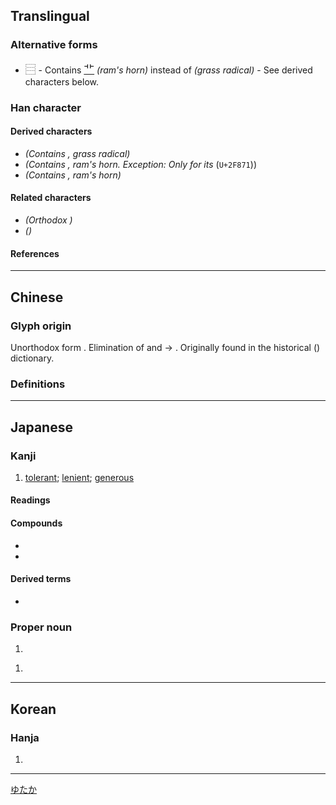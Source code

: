 {{also|寬|宽}}
{{character info/new}}
==Translingual==
{{Han simplified forms|寬|寛|宽}}

===Alternative forms===
* <big>⿳{{l|mul|[[宀]][[𦫳#Translingual|⻀]][[見]]}}</big> - Contains <big>[[𦫳#Translingual|⻀]]</big> ''(ram's horn)'' instead of {{l|mul|艹}} ''(grass radical)'' - See derived characters below.

===Han character===
{{Han char|rn=40|rad=宀|as=10|sn=13|four=30212|canj=JTBU|ids=⿳宀艹見}}

====Derived characters====
* <big>{{l|mul|[[𭳈]]}}</big>  ''(Contains {{l|mul|⿳[[宀]][[艹]][[見]]}}, grass radical)'' <!-- Note: 𫣷 contains 寬 (with dot) not 寛 -->
* <big>{{l|mul|[[𡬘]]}}</big> ''(Contains <big>{{l|mul|⿳[[宀]][[𦫳#Chinese|⻀]][[見]]}}</big>, ram's horn. Exception: Only for its {{w|CJK Compatibility Ideographs|compatibility form}}'' (<code>U+2F871</code>))
* <big>{{l|mul|[[𡣚]], [[𬞸]]}}</big> ''(Contains <big>{{l|mul|⿳[[宀]][[𦫳#Chinese|⻀]][[見]]}}</big>, ram's horn)''

====Related characters====
* <big>{{l|mul|[[寬]]}}</big> ''(Orthodox {{w|Traditional Chinese characters|traditional form}})''
* <big>{{l|mul|[[宽]]}}</big> ''({{w|Simplified Chinese}})''

====References====
{{Han ref|kx=0290.121|dkj=07276|hdz=20945.080|uh=5BDB}}

----

==Chinese==

===Glyph origin===
Unorthodox form {{Han simp|寬|f=萈|t=莧|nocap=y}}. Elimination of {{l|zh|丶}} and {{l|zh|𦫳|⻀}} → {{l|zh|艹}}. Originally found in the historical {{w|Longkan Shoujian}} ({{w2|zh|龍龕手鑑}}) dictionary.

===Definitions===
{{zh-see|寬|v}} <!-- Refer 《龍龕手鑑．宀部》 and http://dict.variants.moe.edu.tw/variants/rbt/word_attribute.rbt?quote_code=QTAxMDUyLTAwMQ#22 -->

----

==Japanese==
{{ja-kanji forms|寛|寬}}

===Kanji===
{{ja-kanji|grade=c|rs=宀10|kyu=寬}}

# [[tolerant]]; [[lenient]]; [[generous]]

====Readings====
{{ja-readings
|on=かん
|kun=ひろ-い, ゆる-やか, くつろ-ぐ
}}

====Compounds====
* {{ja-r|寛大|かんだい}}
* {{ja-r|寛容|かんよう}}

====Derived terms====
* {{ja-r|寛ぐ|くつろぐ}}

===Proper noun===
{{ja-pos|proper|ゆたか}}

# {{given name|male|lang=ja}}

{{ja-pos|proper|ひろし}}

# {{given name|male|lang=ja}}

[[Category:Japanese male given names|ゆたか]]

----

==Korean==

===Hanja===
{{ko-hanja|hangeul=관|rv=gwan|mr=kwan}}

# {{defn|lang=ko|sort=宀10}}

----
